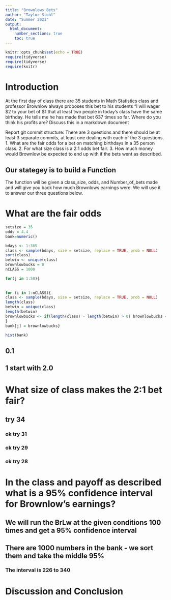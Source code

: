 ```yaml
---
title: "Brownlows Bets"
author: "Taylor Stohl"
date: "Summer 2021"
output: 
  html_document:
    number_sections: true
    toc: true
---
```


```r
knitr::opts_chunk$set(echo = TRUE)
require(tidyverse)
require(tidyverse)
require(knitr)
```


<!-- We recommend you use git branches -- create a separate branch for each major section i.e. Introduction, Methods, Results, Inferential Results, and Discussion and Conclusions - leave the YAML block untouched until the final merge where you put in your own name !-->

# Introduction

<!--In this section you explain what you are trying to show.  Where did the data come from?  What is the research or other question you are trying to answer?!-->

 At the first day of class there are 35 students in Math Statistics class and professor Brownlow always proposes this bet to his students "I will wager $2 to your bet of $1 that at least two people in today's class have  the same birthday.  He tells me he has made that bet 637 times so far. Where do you think his profits are? Discuss this in a markdown document
 
Report git commit structure:
There are 3 questions and there should be at least 3 separate commits, at least one dealing with each of the 3 questions.
1. What are the fair odds for a bet on matching birthdays in a 35 person class.
2. For what size class is a 2:1 odds bet fair.
3. How much money would Brownlow be expected to end up with if the bets went as described.

## Our stategey is to build a Function

The function will be given a class_size, odds, and Number_of_bets made and will give you back how much Brownlows earnings were. We will use it to answer our three questions below.


# What are the fair odds  


<!--Decide on your methods:  In this section explain the approach you will take to attack the issue --- how will you decide on a likely estimate of professor Brownlow's earnings or losses after 637 bets. Also explain how you construct a 95% confidence interval about your estimate of his winnings !-->

```r
setsize = 35
odds = 4.4
bank=numeric()
```




```r
bdays <- 1:365
class <- sample(bdays, size = setsize, replace = TRUE, prob = NULL)
sort(class)
betwin <- unique(class)
brownlowbucks = 0
nCLASS = 1000
```

```r
for(j in 1:50){
  
  
for (i in 1:nCLASS){
class <- sample(bdays, size = setsize, replace = TRUE, prob = NULL)
length(class)
betwin = unique(class)
length(betwin)
brownlowbucks <- if(length(class) - length(betwin) > 0) brownlowbucks = brownlowbucks+1 else brownlowbucks = brownlowbucks-odds
}
bank[j] = brownlowbucks}
```



```r
hist(bank)
```



## 0.1

## 1 start with 2.0





# What size of class makes the 2:1 bet fair?  
<!--Explain and display the results of your method of coming up with the estimate of professor Brownlows betting profits!-->

##  try 34




###  ok try 31



###  ok try 29


###  ok try 28










# In the class and payoff as described what is a 95% confidence interval for Brownlow's earnings?
  
<!--Explain and display your method of coming up with a 95% confidence interval of  professor Brownlows winnings (or losings)-->


## We will run the BrLw at the given conditions 100 times and get a 95% confidence interval




## There are 1000 numbers in the bank - we sort them and take the middle 95%

### The interval is 226 to 340

# Discussion and Conclusion

<!--Discussion and conclusion here.  If professor Brownlow is consistantly making or losing money how could he change his payout so that his profits center on zero?  Also discuss what size his class should be in order to have his current scheme balance at zero profit.!-->

